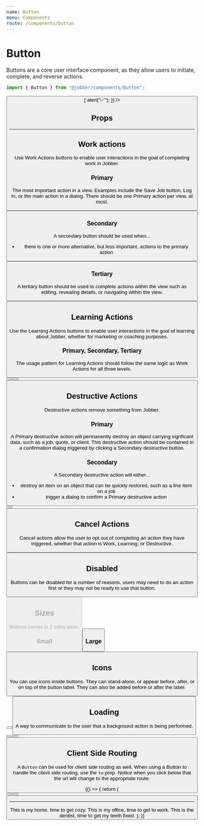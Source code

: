 ```yaml
---
name: Button
menu: Components
route: /components/button
---
```



# Button

<ComponentStatus stage="ready" responsive="yes" accessible="yes" />

Buttons are a core user interface component, as they allow users to initiate,
complete, and reverse actions.

```ts
import { Button } from "@jobber/components/Button";
```

<Playground>
  <Button
    label="Submit"
    onClick={() => {
      alert("✅");
    }}
  />
</Playground>

## Props

<Props of={Button} />

---

## Work actions

Use Work Actions buttons to enable user interactions in the goal of completing
work in Jobber.

### Primary

The most important action in a view. Examples include the Save Job button, Log
In, or the main action in a dialog. There should be one Primary action per view,
at most.

<Playground>
  <Button label="Submit" />
</Playground>

### Secondary

A secondary button should be used when...

- there is one or more alternative, but less important, actions to the primary
  action

<Playground>
  <Button label="Submit" type="secondary" />
</Playground>

### Tertiary

A tertiary button should be used to complete actions within the view such as
editing, revealing details, or navigating within the view.

<Playground>
  <Button label="Submit" type="tertiary" />
</Playground>

## Learning Actions

Use the Learning Actions buttons to enable user interactions in the goal of
learning about Jobber, whether for marketing or coaching purposes.

### Primary, Secondary, Tertiary

The usage pattern for Learning Actions should follow the same logic as Work
Actions for all three levels.

<Playground>
  <Button
    label="Learn More"
    variation="learning"
    url="//getjobber.com"
    external={true}
  />
</Playground>

<Playground>
  <Button
    label="Learn More"
    variation="learning"
    type="secondary"
    url="//getjobber.com"
    external={true}
  />
</Playground>

<Playground>
  <Button
    label="Learn More"
    variation="learning"
    type="tertiary"
    url="//getjobber.com"
    external={true}
  />
</Playground>

## Destructive Actions

Destructive actions remove something from Jobber.

### Primary

A Primary destructive action will permanently destroy an object carrying
signficant data, such as a job, quote, or client. This destructive action should
be contained in a confirmation dialog triggered by clicking a Secondary
destructive button.

### Secondary

A Secondary destructive action will either...

- destroy an item on an object that can be quickly restored, such as a line item
  on a job
- trigger a dialog to confirm a Primary destructive action

<Playground>
  <Button label="Delete" variation="destructive" />
</Playground>

<Playground>
  <Button label="Delete" variation="destructive" type="secondary" />
</Playground>

## Cancel Actions

Cancel actions allow the user to opt out of completing an action they have
triggered, whether that action is Work, Learning, or Destructive.

<Playground>
  <Button label="Cancel" variation="cancel" />
</Playground>

## Disabled

Buttons can be disabled for a number of reasons, users may need to do an action
first or they may not be ready to use that button.

<Playground>
  <Button label="Submit" disabled />
</Playground>

## Sizes

Buttons comes in 2 extra sizes.

### Small

<Playground>
  <Button label="Submit" size="small" />
</Playground>

### Large

<Playground>
  <Button label="Submit" size="large" />
</Playground>

## Icons

You can use icons inside buttons. They can stand-alone, or appear before, after,
or on top of the button label. They can also be added before or after the label.

<Playground>
  <Button label="More" type="secondary" icon="more" />
  <Button
    label="Actions"
    type="secondary"
    icon="arrowDown"
    iconOnRight={true}
  />
</Playground>

## Loading

A way to communicate to the user that a background action is being performed.

<Playground>
  <Button
    label="Deleting..."
    type="primary"
    variation="destructive"
    loading={true}
  />
  <Button
    label="Loading..."
    type="tertiary"
    variation="learning"
    loading={true}
  />
  <Button label="Canceling..." variation="cancel" loading={true} />
</Playground>

## Client Side Routing

A `Button` can be used for client side routing as well. When using a Button to
handle the client side routing, use the `to` prop. Notice when you click below
that the url will change to the appropriate route.

<Playground>
  {() => {
    return (
      <Router basename="/components/button">
        <Button label="Home" to="/" />
        <Button label="Office" to="/office" />
        <Button label="Dentist" to="/dentist" />
        <hr />
        <Switch>
          <Route exact path="/">
            This is my home, time to get cozy.
          </Route>
          <Route exact path="/office">
            This is my office, time to get to work.
          </Route>
          <Route exact path="/dentist">
            This is the dentist, time to get my teeth fixed.
          </Route>
        </Switch>
      </Router>
    );
  }}
</Playground>
